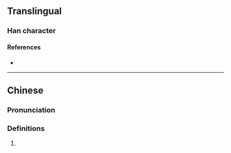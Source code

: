 {{character info}}
==Translingual==

===Han character===
{{Han char|rn=18|rad=刀|as=06|sn=8|four=|canj=MALN|ids=⿰百刂}}

====References====
* {{Han ref|kx=0139.251|hdz=10333.030|uh=34E6|ud=13542}}

----

==Chinese==
{{zh-forms}}

===Pronunciation===
{{zh-pron
|m=bāi,bò
|c=baak3,maak3
|cat=
}}

===Definitions===
{{zh-hanzi}}

# {{zh-only|㓦劃|to [[deal with]]; to [[repair]]}}